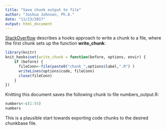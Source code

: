 ```yaml
---
title: "Save chunk output to file"
author: "Joshua Johnson, Ph.D."
date: "11/23/2017"
output: html_document
---
```


[StackOverflow](https://stackoverflow.com/questions/33418505/save-knitr-chunk-to-r-file) describes a hooks approach to write a chunk to a file, where the first chunk sets up the function **write_chunk**:

```r
library(knitr)
knit_hooks$set(write_chunk = function(before, options, envir) {
    if (before) {
      fileConn<-file(paste0("chunk_",options$label,".R") )
      writeLines(options$code, fileConn)
      close(fileConn)
    }
})
```

Knitting this document saves the following chunk to file numbers_output.R:

```r
numbers<-c(1:55)
numbers
```

This is a plausible start towards exporting code chunks to the desired chunkbase file.




